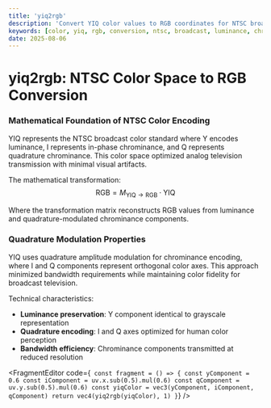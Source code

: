 ```yaml
---
title: 'yiq2rgb'
description: 'Convert YIQ color values to RGB coordinates for NTSC broadcast standard'
keywords: [color, yiq, rgb, conversion, ntsc, broadcast, luminance, chrominance]
date: 2025-08-06
---
```



# yiq2rgb: NTSC Color Space to RGB Conversion

### Mathematical Foundation of NTSC Color Encoding

YIQ represents the NTSC broadcast color standard where Y encodes luminance, I represents in-phase chrominance, and Q represents quadrature chrominance. This color space optimized analog television transmission with minimal visual artifacts.

The mathematical transformation:
$$\text{RGB} = M_{\text{YIQ}\rightarrow\text{RGB}} \cdot \text{YIQ}$$

Where the transformation matrix reconstructs RGB values from luminance and quadrature-modulated chrominance components.

### Quadrature Modulation Properties

YIQ uses quadrature amplitude modulation for chrominance encoding, where I and Q components represent orthogonal color axes. This approach minimized bandwidth requirements while maintaining color fidelity for broadcast television.

Technical characteristics:

- **Luminance preservation**: Y component identical to grayscale representation
- **Quadrature encoding**: I and Q axes optimized for human color perception
- **Bandwidth efficiency**: Chrominance components transmitted at reduced resolution

<FragmentEditor
        code={`
const fragment = () => {
        const yComponent = 0.6
        const iComponent = uv.x.sub(0.5).mul(0.6)
        const qComponent = uv.y.sub(0.5).mul(0.6)
        const yiqColor = vec3(yComponent, iComponent, qComponent)
        return vec4(yiq2rgb(yiqColor), 1)
}`}
/>
